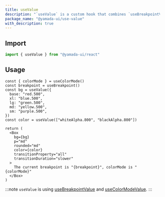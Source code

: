 ```yaml
---
title: useValue
description: "`useValue` is a custom hook that combines `useBreakpointValue` and `useColorModeValue`."
package_name: "@yamada-ui/use-value"
with_description: true
---
```


## Import

```ts
import { useValue } from "@yamada-ui/react"
```

## Usage

```tsx functional=true
const { colorMode } = useColorMode()
const breakpoint = useBreakpoint()
const bg = useValue({
  base: "red.500",
  xl: "blue.500",
  lg: "green.500",
  md: "yellow.500",
  sm: "purple.500",
})
const color = useValue(["whiteAlpha.800", "blackAlpha.800"])

return (
  <Box
    bg={bg}
    p="md"
    rounded="md"
    color={color}
    transitionProperty="all"
    transitionDuration="slower"
  >
    The current breakpoint is "{breakpoint}", colorMode is "{colorMode}"
  </Box>
)
```

:::note
`useValue` is using [useBreakpointValue](/hooks/use-breakpoint-value) and [useColorModeValue](/hooks/use-color-mode-value).
:::
